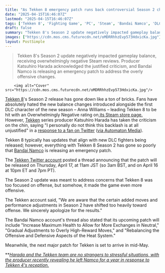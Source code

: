 ```yaml
---
title: "As Tekken 8 emergency patch runs back controversial Season 2 changes, series producer Katsuhiro Harada says 'I personally do not think this backlash is at all unjustified'"
date: "2025-04-15T16:46:07Z"
lastmod: "2025-04-15T16:46:07Z"
tags: ['Tekken 8', 'Fighting Game', 'PC', 'Steam', 'Bandai Namco', 'DLC', 'Balance Patch']
draft: false
summary: "Tekken 8's Season 2 update negatively impacted gameplay balance, receiving overwhelmingly negative Steam reviews.  Producer Katsuhiro Harada acknowledged the justified criticism, and Bandai Namco is releasing an emergency patch to address the overly offensive changes."
images: ["https://cdn.mos.cms.futurecdn.net/oMDRRhhzEvp573HdxicKa.jpg"]
layout: PostSimple
---
```

> Tekken 8's Season 2 update negatively impacted gameplay balance, receiving overwhelmingly negative Steam reviews.  Producer Katsuhiro Harada acknowledged the justified criticism, and Bandai Namco is releasing an emergency patch to address the overly offensive changes.


        <img alt="Cover" src="https://cdn.mos.cms.futurecdn.net/oMDRRhhzEvp573HdxicKa.jpg"/>
        
[<u>Tekken 8</u>](https://www.gamesradar.com/tekken-8-review/)'s Season 2 release has gone down like a ton of bricks. Fans have absolutely hated the new balance changes introduced alongside the first DLC character of the new season – Anna Williams – leading Tekken 8 to be hit with an Overwhelmingly Negative rating on[<u> its Steam store page.</u>](https://store.steampowered.com/app/1778820/TEKKEN_8/) However, [<u>Tekken</u>](https://www.gamesradar.com/games/fighting/tekken/) series producer Katsuhiro Harada has taken the criticism on the chin, saying "I personally do not think this backlash is at all unjustified" in a [<u>response to a fan on Twitter</u>](https://x.com/Harada_TEKKEN/status/1911974797225173345) ([<u>via Automaton Media</u>](https://automaton-media.com/en/news/tekken-producer-katsuhiro-harada-says-tekken-8-backlash-was-justified-and-a-natural-occurrence/)).

Tekken 8 typically has updates that align with new DLC fighters being released; however, everything with Tekken 8 Season 2 has gone so poorly that [Bandai Namco](https://www.gamesradar.com/tag/bandai-namco/) is releasing an emergency patch.

The [<u>Tekken Twitter account</u>](https://x.com/TEKKEN/status/1911933422492401688) posted a thread announcing that the patch will be released on Thursday, April 17, at 11am JST (so 3am BST, and on April 16 at 10pm ET and 7pm PT).

The Season 2 update was meant to address concerns that Tekken 8 was too focused on offense, but somehow, it made the game even more offensive.

The Tekken account said, "We are aware that the certain added moves and performance adjustments in Season 2 have shifted too heavily toward offense. We sincerely apologize for the results."

The Bandai Namco account's thread also stated that its upcoming patch will include "Increase Maximum Health to Allow for More Exchanges in Neutral," "Gradual Adjustments to Overly High-Reward Moves," and "Rebalancing the Offensive and Defensive Aspects of the Heat System."

Meanwhile, the next major patch for Tekken is set to arrive in mid-May.

**[<u><em>Harada and the Tekken team are no strangers to stressful situations, with the producer recently revealing he left Namco for a year in response to Tekken 4's reception. </em></u>](https://www.gamesradar.com/games/tekken/i-didnt-have-a-single-ally-tekken-4s-negative-reception-put-series-boss-katsuhiro-harada-under-so-much-stress-that-he-left-namco-for-a-year/)
        